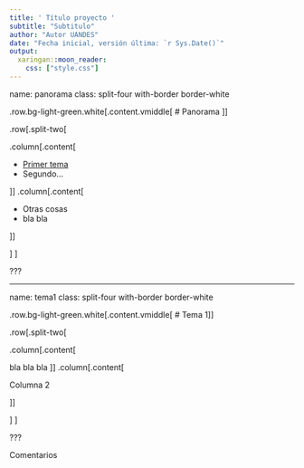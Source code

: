 ```yaml
---
title: ' Título proyecto '
subtitle: "Subtitulo"
author: "Autor UANDES"
date: "Fecha inicial, versión última: `r Sys.Date()`"
output:
  xaringan::moon_reader:
    css: ["style.css"]
---
```


name: panorama
class: split-four with-border border-white

.row.bg-light-green.white[.content.vmiddle[
# Panorama 
]]

.row[.split-two[

  .column[.content[


- [Primer tema](#tema1)
- Segundo...


]]
  .column[.content[


- Otras cosas
- bla bla

]]

]
]

???

---
name: tema1
class: split-four with-border border-white

.row.bg-light-green.white[.content.vmiddle[
# Tema 1
]]

.row[.split-two[

  .column[.content[

bla bla bla
]]
  .column[.content[

Columna 2

]]

]
]

???

Comentarios


